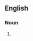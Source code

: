 {{also|Bodyguards}}

==English==

===Noun===
{{head|en|noun form}}

# {{plural of|bodyguard|lang=en}}